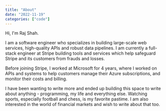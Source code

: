 ```yaml
---
title: "About"
date: "2022-11-19"
categories: ["code"]
---
```



Hi, I'm Raj Shah.

I am a software engineer who specializes in building large-scale web services, high-quality APIs and robust data pipelines. I am currently a full-stack engineer at Stripe building tools and services which help safeguard Stripe and its customers from frauds and losses.

Before joining Stripe, I worked at Microsoft for 4 years, where I worked on APIs and systems to help customers manage their Azure subscriptions, and monitor their costs and billing.

I have been wanting to write more and ended up building this space to write about anything - programming, my life and everything else. Watching sports, especially football and chess, is my favorite pastime. I am also interested in the world of financial markets and wish to write about that too.

